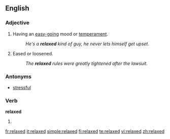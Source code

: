 ==English==

===Adjective===
{{en-adj}}

# Having an [[easy-going]] mood or [[temperament]].
#:''He's a '''relaxed''' kind of guy, he never lets himself get upset.''
# Eased or loosened.
#:''The '''relaxed''' rules were greatly tightened after the lawsuit.''

===Antonyms===
*[[stressful]]

===Verb===
'''relaxed'''

# {{past of|relax}}

[[fr:relaxed]]
[[it:relaxed]]
[[simple:relaxed]]
[[fi:relaxed]]
[[te:relaxed]]
[[vi:relaxed]]
[[zh:relaxed]]